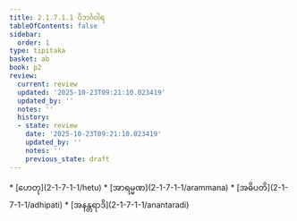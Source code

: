 ```yaml
---
title: 2.1.7.1.1 ဝိဘင်္ဂဝါရ
tableOfContents: false
sidebar:
  order: 1
type: tipitaka
basket: ab
book: p2
review:
  current: review
  updated: '2025-10-23T09:21:10.023419'
  updated_by: ''
  notes: ''
  history:
  - state: review
    date: '2025-10-23T09:21:10.023419'
    updated_by: ''
    notes: ''
    previous_state: draft
---
```



<ReviewStatus review={frontmatter.review} showDetails={true} />

<HypothesisAnnotation frontmatter={frontmatter} />

<DynamicBreadcrumb />



<TableOfContents book="p2" section="2.1.7.1.1">
* [ဟေတု](2-1-7-1-1/hetu)
* [အာရမ္မဏ](2-1-7-1-1/arammana)
* [အဓိပတိ](2-1-7-1-1/adhipati)
* [အနန္တရာဒိ](2-1-7-1-1/anantaradi)
</TableOfContents>